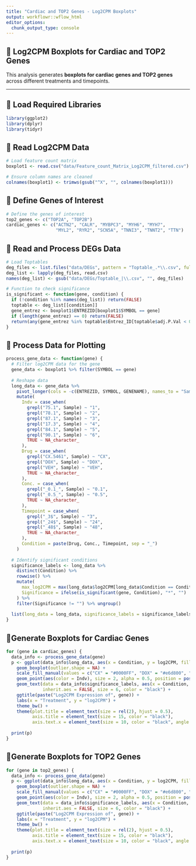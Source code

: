 ```yaml
---
title: "Cardiac and TOP2 Genes - Log2CPM Boxplots"
output: workflowr::wflow_html
editor_options:
  chunk_output_type: console
---
```


## **📌 Log2CPM Boxplots for Cardiac and TOP2 Genes**

This analysis generates **boxplots for cardiac genes and TOP2 genes** across different treatments and timepoints.

---

## **📌 Load Required Libraries**
```r
library(ggplot2)
library(dplyr)
library(tidyr)
```

## **📌 Read Log2CPM Data**
```r
# Load feature count matrix
boxplot1 <- read.csv("data/Feature_count_Matrix_Log2CPM_filtered.csv") %>% as.data.frame()

# Ensure column names are cleaned
colnames(boxplot1) <- trimws(gsub("^X", "", colnames(boxplot1)))  
```


## **📌 Define Genes of Interest**
```r
# Define the genes of interest
top2_genes <- c("TOP2A", "TOP2B")
cardiac_genes <- c("ACTN2", "CALR", "MYBPC3", "MYH6", "MYH7", 
                   "MYL2", "RYR2", "SCN5A", "TNNI3", "TNNT2", "TTN")
```


## **📌 Read and Process DEGs Data**
```r
# Load Toptables
deg_files <- list.files("data/DEGs", pattern = "Toptable_.*\\.csv", full.names = TRUE)
deg_list <- lapply(deg_files, read.csv)
names(deg_list) <- gsub("data/DEGs/Toptable_|\\.csv", "", deg_files)  

# Function to check significance
is_significant <- function(gene, condition) {
  if (!condition %in% names(deg_list)) return(FALSE)
  toptable <- deg_list[[condition]]
  gene_entrez <- boxplot1$ENTREZID[boxplot1$SYMBOL == gene]
  if (length(gene_entrez) == 0) return(FALSE)
  return(any(gene_entrez %in% toptable$Entrez_ID[toptable$adj.P.Val < 0.05]))
}
```


## **📌 Process Data for Plotting**
```r
process_gene_data <- function(gene) {
  # Filter log2CPM data for the gene
  gene_data <- boxplot1 %>% filter(SYMBOL == gene)
  
  # Reshape data
  long_data <- gene_data %>%
    pivot_longer(cols = -c(ENTREZID, SYMBOL, GENENAME), names_to = "Sample", values_to = "log2CPM") %>%
    mutate(
      Indv = case_when(
        grepl("75.1", Sample) ~ "1",
        grepl("78.1", Sample) ~ "2",
        grepl("87.1", Sample) ~ "3",
        grepl("17.3", Sample) ~ "4",
        grepl("84.1", Sample) ~ "5",
        grepl("90.1", Sample) ~ "6",
        TRUE ~ NA_character_
      ),
      Drug = case_when(
        grepl("CX.5461", Sample) ~ "CX",
        grepl("DOX", Sample) ~ "DOX",
        grepl("VEH", Sample) ~ "VEH",
        TRUE ~ NA_character_
      ),
      Conc. = case_when(
        grepl("_0.1_", Sample) ~ "0.1",
        grepl("_0.5_", Sample) ~ "0.5",
        TRUE ~ NA_character_
      ),
      Timepoint = case_when(
        grepl("_3$", Sample) ~ "3",
        grepl("_24$", Sample) ~ "24",
        grepl("_48$", Sample) ~ "48",
        TRUE ~ NA_character_
      ),
      Condition = paste(Drug, Conc., Timepoint, sep = "_")
    )
  
  # Identify significant conditions
  significance_labels <- long_data %>%
    distinct(Condition) %>%
    rowwise() %>%
    mutate(
      max_log2CPM = max(long_data$log2CPM[long_data$Condition == Condition], na.rm = TRUE),
      Significance = ifelse(is_significant(gene, Condition), "*", "")
    ) %>%
    filter(Significance != "") %>% ungroup()
  
  list(long_data = long_data, significance_labels = significance_labels)
}
```


## **📌Generate Boxplots for Cardiac Genes**
```r
for (gene in cardiac_genes) {
  data_info <- process_gene_data(gene)
  p <- ggplot(data_info$long_data, aes(x = Condition, y = log2CPM, fill = Drug)) +
    geom_boxplot(outlier.shape = NA) +
    scale_fill_manual(values = c("CX" = "#0000FF", "DOX" = "#e6d800", "VEH" = "#FF00FF")) +
    geom_point(aes(color = Indv), size = 2, alpha = 0.5, position = position_jitter(width = -1, height = 0)) +
    geom_text(data = data_info$significance_labels, aes(x = Condition, y = max_log2CPM + 0.5, label = Significance),
              inherit.aes = FALSE, size = 6, color = "black") +
    ggtitle(paste("Log2CPM Expression of", gene)) +
    labs(x = "Treatment", y = "log2CPM") +
    theme_bw() +
    theme(plot.title = element_text(size = rel(2), hjust = 0.5),
          axis.title = element_text(size = 15, color = "black"),
          axis.text.x = element_text(size = 10, color = "black", angle = 90, hjust = 1))
  
  print(p)
}
```


## **📌Generate Boxplots for TOP2 Genes**
```r
for (gene in top2_genes) {
  data_info <- process_gene_data(gene)
  p <- ggplot(data_info$long_data, aes(x = Condition, y = log2CPM, fill = Drug)) +
    geom_boxplot(outlier.shape = NA) +
    scale_fill_manual(values = c("CX" = "#0000FF", "DOX" = "#e6d800", "VEH" = "#FF00FF")) +
    geom_point(aes(color = Indv), size = 2, alpha = 0.5, position = position_jitter(width = -1, height = 0)) +
    geom_text(data = data_info$significance_labels, aes(x = Condition, y = max_log2CPM + 0.5, label = Significance),
              inherit.aes = FALSE, size = 6, color = "black") +
    ggtitle(paste("Log2CPM Expression of", gene)) +
    labs(x = "Treatment", y = "log2CPM") +
    theme_bw() +
    theme(plot.title = element_text(size = rel(2), hjust = 0.5),
          axis.title = element_text(size = 15, color = "black"),
          axis.text.x = element_text(size = 10, color = "black", angle = 90, hjust = 1))
  
  print(p)
}
```


